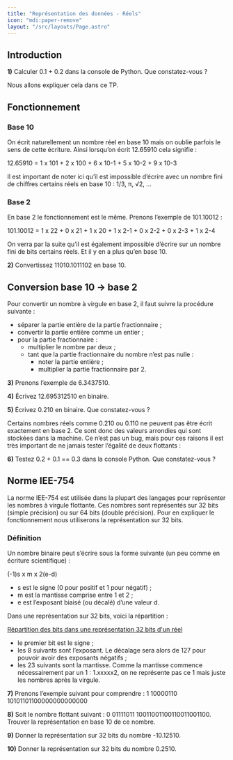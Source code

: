 ```yaml
---
title: "Représentation des données - Réels"
icon: "mdi:paper-remove"
layout: "/src/layouts/Page.astro"
---
```


## Introduction

**1)** Calculer 0.1 + 0.2 dans la console de Python. Que constatez-vous ?

Nous allons expliquer cela dans ce TP.

## Fonctionnement

### Base 10

On écrit naturellement un nombre réel en base 10 mais on oublie parfois le
sens de cette écriture. Ainsi lorsqu’on écrit 12.65910 cela signifie :

12.65910 = 1 x 101 \+ 2 x 100 \+ 6 x 10-1 \+ 5 x 10-2 \+ 9 x 10-3

Il est important de noter ici qu’il est impossible d’écrire avec un nombre
fini de chiffres certains réels en base 10 : 1/3, π, √2, …

### Base 2

En base 2 le fonctionnement est le même. Prenons l’exemple de 101.10012 :

101.10012 = 1 x 22 \+ 0 x 21 \+ 1 x 20 \+ 1 x 2-1 \+ 0 x 2-2 \+ 0 x 2-3 \+ 1 x
2-4

On verra par la suite qu’il est également impossible d’écrire sur un nombre
fini de bits certains réels. Et il y en a plus qu’en base 10.

**2)** Convertissez 11010.1011102 en base 10.

## Conversion base 10 → base 2

Pour convertir un nombre à virgule en base 2, il faut suivre la procédure
suivante :

  * séparer la partie entière de la partie fractionnaire ;
  * convertir la partie entière comme un entier ;
  * pour la partie fractionnaire :
    * multiplier le nombre par deux ;
    * tant que la partie fractionnaire du nombre n’est pas nulle :
      * noter la partie entière ;
      * multiplier la partie fractionnaire par 2.

**3)** Prenons l’exemple de 6.3437510.

**4)** Écrivez 12.695312510 en binaire.

**5)** Écrivez 0.210 en binaire. Que constatez-vous ?

Certains nombres réels comme 0.210 ou 0.110 ne peuvent pas être écrit
exactement en base 2. Ce sont donc des valeurs arrondies qui sont stockées
dans la machine. Ce n’est pas un bug, mais pour ces raisons il est très
important de ne jamais tester l’égalité de deux flottants :

**6)** Testez 0.2 + 0.1 == 0.3 dans la console Python. Que constatez-vous ?

## Norme IEE-754

La norme IEE-754 est utilisée dans la plupart des langages pour représenter
les nombres à virgule flottante. Ces nombres sont représentés sur 32 bits
(simple précision) ou sur 64 bits (double précision). Pour en expliquer le
fonctionnement nous utiliserons la représentation sur 32 bits.

### Définition

Un nombre binaire peut s’écrire sous la forme suivante (un peu comme en
écriture scientifique) :

(-1)s x m x 2(e-d)

  * s est le signe (0 pour positif et 1 pour négatif) ;
  * m est la mantisse comprise entre 1 et 2 ;
  * e est l’exposant biaisé (ou décalé) d’une valeur d.

Dans une représentation sur 32 bits, voici la répartition :

[Répartition des bits dans une représentation 32 bits d'un
réel](img/float.svg)

  * le premier bit est le signe ;
  * les 8 suivants sont l’exposant. Le décalage sera alors de 127 pour pouvoir avoir des exposants négatifs ;
  * les 23 suivants sont la mantisse. Comme la mantisse commence nécessairement par un 1 : 1.xxxxx2, on ne représente pas ce 1 mais juste les nombres après la virgule.

**7)** Prenons l’exemple suivant pour comprendre : 1 10000110
10101101100000000000000

**8)** Soit le nombre flottant suivant : 0 01111011 10011001100110011001100.
Trouver la représentation en base 10 de ce nombre.

**9)** Donner la représentation sur 32 bits du nombre -10.12510.

**10)** Donner la représentation sur 32 bits du nombre 0.2510.